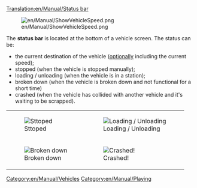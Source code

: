 [[Translation:en/Manual/Status bar]]
{{fr/Traduction|en/Manual/Status bar|0}}

[[File:en/Manual/ShowVehicleSpeed.png]]

The '''status bar''' is located at the bottom of a vehicle screen. The status can be:
* the current destination of the vehicle ([[en/Archive/Manual/Settings/Advanced Settings/Interface#show-vehicle-speed-in-status-bar|optionally]] including the current speed);
* stopped (when the vehicle is stopped manually);
* loading / unloading (when the vehicle is in a station);
* broken down (when the vehicle is broken down and not functional for a short time)
* crashed (when the vehicle has collided with another vehicle and it's waiting to be scrapped).
{|
| [[File:en/Manual/Stopped.png|frame|none|Sttoped]]
| [[File:en/Manual/Loading unloading.png|frame|none|Loading / Unloading]]
|-
| [[File:en/Manual/Broken down.png|frame|none|Broken down]]
| [[File:en/Manual/Crashed.png|frame|none|Crashed!]]
|}

[[Category:en/Manual/Vehicles]]
[[Category:en/Manual/Playing]]